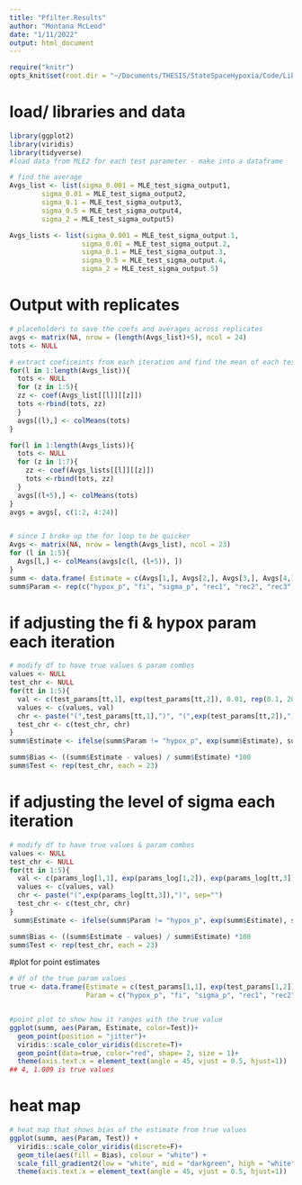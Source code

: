 ```yaml
---
title: "Pfilter.Results"
author: "Montana McLeod"
date: "1/11/2022"
output: html_document
---
```


```r
require("knitr")
opts_knit$set(root.dir = "~/Documents/THESIS/StateSpaceHypoxia/Code/Library")
```


# load/ libraries and data
```r
library(ggplot2)
library(viridis)
library(tidyverse)
#load data from MLE2 for each test parameter - make into a dataframe

# find the average 
Avgs_list <- list(sigma_0.001 = MLE_test_sigma_output1,
        sigma_0.01 = MLE_test_sigma_output2,
        sigma_0.1 = MLE_test_sigma_output3,
        sigma_0.5 = MLE_test_sigma_output4,
        sigma_2 = MLE_test_sigma_output5)

Avgs_lists <- list(sigma_0.001 = MLE_test_sigma_output.1,
                  sigma_0.01 = MLE_test_sigma_output.2,
                  sigma_0.1 = MLE_test_sigma_output.3,
                  sigma_0.5 = MLE_test_sigma_output.4,
                  sigma_2 = MLE_test_sigma_output.5)

```


# Output with replicates 
```r
# placeholders to save the coefs and averages across replicates
avgs <- matrix(NA, nrow = (length(Avgs_list)+5), ncol = 24)
tots <- NULL

# extract coeficeints from each iteration and find the mean of each test
for(l in 1:length(Avgs_list)){
  tots <- NULL
  for (z in 1:5){
  zz <- coef(Avgs_list[[l]][[z]])
  tots <-rbind(tots, zz)
  }
  avgs[(l),] <- colMeans(tots)
}

for(l in 1:length(Avgs_lists)){
  tots <- NULL
  for (z in 1:7){
    zz <- coef(Avgs_lists[[l]][[z]])
    tots <-rbind(tots, zz)
  }
  avgs[(l+5),] <- colMeans(tots)
}
avgs = avgs[, c(1:2, 4:24)]


# since I broke up the for loop to be quicker
Avgs <- matrix(NA, nrow = length(Avgs_list), ncol = 23)
for (l in 1:5){
  Avgs[l,] <- colMeans(avgs[c(l, (l+5)), ]) 
}
summ <- data.frame( Estimate = c(Avgs[1,], Avgs[2,], Avgs[3,], Avgs[4,], Avgs[5,]))
summ$Param <- rep(c("hypox_p", "fi", "sigma_p", "rec1", "rec2", "rec3", "rec4", "rec5", "rec6", "rec7", "rec8", "rec9","rec10", "rec11","rec12", "rec13", "rec14", "rec15", "rec16", "rec17", "rec18", "rec19", "rec20"),5)
```


# if adjusting the fi & hypox param each iteration
```r
# modify df to have true values & param combos
values <- NULL
test_chr <- NULL
for(tt in 1:5){
  val <- c(test_params[tt,1], exp(test_params[tt,2]), 0.01, rep(0.1, 20))
  values <- c(values, val)
  chr <- paste("(",test_params[tt,1],")", "(",exp(test_params[tt,2]),")", sep="")
  test_chr <- c(test_chr, chr)
}
summ$Estimate <- ifelse(summ$Param != "hypox_p", exp(summ$Estimate), summ$Estimate)

summ$Bias <- ((summ$Estimate - values) / summ$Estimate) *100
summ$Test <- rep(test_chr, each = 23)

```


# if adjusting the level of sigma each iteration 
```r
# modify df to have true values & param combos
values <- NULL
test_chr <- NULL
for(tt in 1:5){
  val <- c(params_log[1,1], exp(params_log[1,2]), exp(params_log[tt,3]), rep(0.1, 20))
  values <- c(values, val)
  chr <- paste("(",exp(params_log[tt,3]),")", sep="")
  test_chr <- c(test_chr, chr)
}
 summ$Estimate <- ifelse(summ$Param != "hypox_p", exp(summ$Estimate), summ$Estimate)

summ$Bias <- ((summ$Estimate - values) / summ$Estimate) *100
summ$Test <- rep(test_chr, each = 23)

```


#plot for point estimates
```r
# df of the true param values 
true <- data.frame(Estimate = c(test_params[1,1], exp(test_params[1,2]), 0.5, rep(0.1, 20)),
                   Param = c("hypox_p", "fi", "sigma_p", "rec1", "rec2", "rec3", "rec4", "rec5", "rec6", "rec7", "rec8", "rec9","rec10", "rec11","rec12", "rec13", "rec14", "rec15", "rec16", "rec17", "rec18", "rec19", "rec20"))


#point plot to show how it ranges with the true value
ggplot(summ, aes(Param, Estimate, color=Test))+
  geom_point(position = "jitter")+
  viridis::scale_color_viridis(discrete=T)+
  geom_point(data=true, color="red", shape= 2, size = 1)+
  theme(axis.text.x = element_text(angle = 45, vjust = 0.5, hjust=1)) 
## 4, 1.009 is true values

```

# heat map 
```r
# heat map that shows bias of the estimate from true values
ggplot(summ, aes(Param, Test)) +
  viridis::scale_color_viridis(discrete=F)+
  geom_tile(aes(fill = Bias), colour = "white") +
  scale_fill_gradient2(low = "white", mid = "darkgreen", high = "white")+
  theme(axis.text.x = element_text(angle = 45, vjust = 0.5, hjust=1))

```